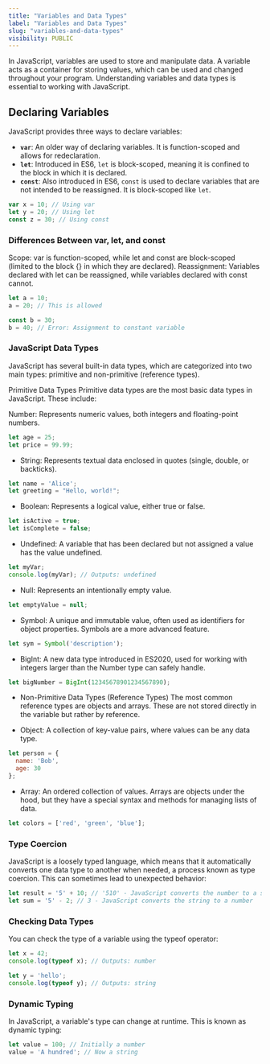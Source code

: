 ```yaml
---
title: "Variables and Data Types"
label: "Variables and Data Types"
slug: "variables-and-data-types"
visibility: PUBLIC
---
```


In JavaScript, variables are used to store and manipulate data. A variable acts as a container for storing values, which can be used and changed throughout your program. Understanding variables and data types is essential to working with JavaScript.

## Declaring Variables

JavaScript provides three ways to declare variables:

- **`var`**: An older way of declaring variables. It is function-scoped and allows for redeclaration.
- **`let`**: Introduced in ES6, `let` is block-scoped, meaning it is confined to the block in which it is declared.
- **`const`**: Also introduced in ES6, `const` is used to declare variables that are not intended to be reassigned. It is block-scoped like `let`.

```js
var x = 10; // Using var
let y = 20; // Using let
const z = 30; // Using const
```
### Differences Between var, let, and const

Scope: var is function-scoped, while let and const are block-scoped (limited to the block {} in which they are declared).
Reassignment: Variables declared with let can be reassigned, while variables declared with const cannot.

```js
let a = 10;
a = 20; // This is allowed

const b = 30;
b = 40; // Error: Assignment to constant variable
```

### JavaScript Data Types
JavaScript has several built-in data types, which are categorized into two main types: primitive and non-primitive (reference types).

Primitive Data Types
Primitive data types are the most basic data types in JavaScript. These include:

Number: Represents numeric values, both integers and floating-point numbers.
``` js
let age = 25;
let price = 99.99;
```
* String: Represents textual data enclosed in quotes (single, double, or backticks).

```js
let name = 'Alice';
let greeting = "Hello, world!";
```

* Boolean: Represents a logical value, either true or false.

```js
let isActive = true;
let isComplete = false;
```

* Undefined: A variable that has been declared but not assigned a value has the value undefined.

```js
let myVar;
console.log(myVar); // Outputs: undefined
```

* Null: Represents an intentionally empty value.

```js
let emptyValue = null;
```

* Symbol: A unique and immutable value, often used as identifiers for object properties. Symbols are a more advanced feature.

```js
let sym = Symbol('description');
```

* BigInt: A new data type introduced in ES2020, used for working with integers larger than the Number type can safely handle.

```js
let bigNumber = BigInt(12345678901234567890);
```

* Non-Primitive Data Types (Reference Types)
The most common reference types are objects and arrays. These are not stored directly in the variable but rather by reference.

* Object: A collection of key-value pairs, where values can be any data type.

```js
let person = {
  name: 'Bob',
  age: 30
};
```

* Array: An ordered collection of values. Arrays are objects under the hood, but they have a special syntax and methods for managing lists of data.

```js
let colors = ['red', 'green', 'blue'];
```

### Type Coercion
JavaScript is a loosely typed language, which means that it automatically converts one data type to another when needed, a process known as type coercion. This can sometimes lead to unexpected behavior:

```js
let result = '5' + 10; // '510' - JavaScript converts the number to a string
let sum = '5' - 2; // 3 - JavaScript converts the string to a number
```
### Checking Data Types
You can check the type of a variable using the typeof operator:

```js
let x = 42;
console.log(typeof x); // Outputs: number

let y = 'hello';
console.log(typeof y); // Outputs: string
```

### Dynamic Typing
In JavaScript, a variable's type can change at runtime. This is known as dynamic typing:

```js
let value = 100; // Initially a number
value = 'A hundred'; // Now a string
```